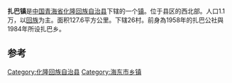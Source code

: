 '''扎巴镇'''是[[中国|中国]][[青海省|青海省]][[化隆回族自治县|化隆回族自治县]]下辖的一个[[镇|镇]]。位于县区的西北部。人口1.1万，以[[回族|回族]]为主。面积127.6平方公里。下辖26村。前身為1958年的扎巴公社與1984年所设扎巴乡。

==参考==
<references/>

{{青海行政区划小作品}}
{{化隆回族自治县行政区划}}

[[Category:化隆回族自治县|Category:化隆回族自治县]]
[[Category:海东市乡镇|Category:海东市乡镇]]